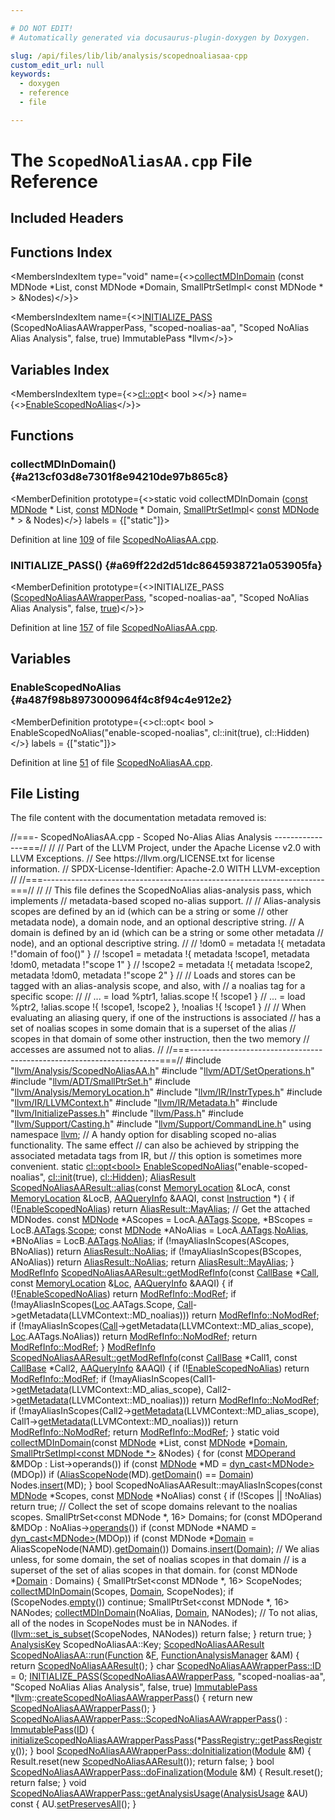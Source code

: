 ```yaml
---

# DO NOT EDIT!
# Automatically generated via docusaurus-plugin-doxygen by Doxygen.

slug: /api/files/lib/lib/analysis/scopednoaliasaa-cpp
custom_edit_url: null
keywords:
  - doxygen
  - reference
  - file

---
```





# The `ScopedNoAliasAA.cpp` File Reference

<DoxygenPage pluginConfig={pluginConfig}>



## Included Headers

<IncludesList>
<IncludesListItem
  filePath="llvm/Analysis/ScopedNoAliasAA.h"
  permalink="/docs/api/files/include/include/llvm/include/llvm/analysis/scopednoaliasaa-h"
  isLocal="true" />
<IncludesListItem
  filePath="llvm/ADT/SetOperations.h"
  permalink="/docs/api/files/include/include/llvm/include/llvm/adt/setoperations-h"
  isLocal="true" />
<IncludesListItem
  filePath="llvm/ADT/SmallPtrSet.h"
  permalink="/docs/api/files/include/include/llvm/include/llvm/adt/smallptrset-h"
  isLocal="true" />
<IncludesListItem
  filePath="llvm/Analysis/MemoryLocation.h"
  permalink="/docs/api/files/include/include/llvm/include/llvm/analysis/memorylocation-h"
  isLocal="true" />
<IncludesListItem
  filePath="llvm/IR/InstrTypes.h"
  permalink="/docs/api/files/include/include/llvm/include/llvm/ir/instrtypes-h"
  isLocal="true" />
<IncludesListItem
  filePath="llvm/IR/LLVMContext.h"
  permalink="/docs/api/files/include/include/llvm/include/llvm/ir/llvmcontext-h"
  isLocal="true" />
<IncludesListItem
  filePath="llvm/IR/Metadata.h"
  permalink="/docs/api/files/include/include/llvm/include/llvm/ir/metadata-h"
  isLocal="true" />
<IncludesListItem
  filePath="llvm/InitializePasses.h"
  permalink="/docs/api/files/include/include/llvm/initializepasses-h"
  isLocal="true" />
<IncludesListItem
  filePath="llvm/Pass.h"
  permalink="/docs/api/files/include/include/llvm/pass-h"
  isLocal="true" />
<IncludesListItem
  filePath="llvm/Support/Casting.h"
  permalink="/docs/api/files/include/include/llvm/include/llvm/support/casting-h"
  isLocal="true" />
<IncludesListItem
  filePath="llvm/Support/CommandLine.h"
  permalink="/docs/api/files/include/include/llvm/include/llvm/support/commandline-h"
  isLocal="true" />
</IncludesList>

## Functions Index

<MembersIndex>

<MembersIndexItem
  type="void"
  name={<><a href="#a213cf03d8e7301f8e94210de97b865c8">collectMDInDomain</a> (const MDNode &#42;List, const MDNode &#42;Domain, SmallPtrSetImpl&lt; const MDNode &#42; &gt; &amp;Nodes)</>}>
</MembersIndexItem>

<MembersIndexItem
  name={<><a href="#a69ff22d2d51dc8645938721a053905fa">INITIALIZE&#95;PASS</a> (ScopedNoAliasAAWrapperPass, &quot;scoped-noalias-aa&quot;, &quot;Scoped NoAlias Alias Analysis&quot;, false, true) ImmutablePass &#42;llvm</>}>
</MembersIndexItem>

</MembersIndex>

## Variables Index

<MembersIndex>

<MembersIndexItem
  type={<><a href="/docs/api/classes/llvm/cl/opt">cl::opt</a>&lt; bool &gt;</>}
  name={<><a href="#a487f98b8973000964f4c8f94c4e912e2">EnableScopedNoAlias</a></>}>
</MembersIndexItem>

</MembersIndex>


<SectionDefinition>

## Functions

### collectMDInDomain() {#a213cf03d8e7301f8e94210de97b865c8}

<MemberDefinition
  prototype={<>static void collectMDInDomain (<a href="/docs/api/files/lib/lib/target/lib/target/aarch64/aarch64promoteconstant-cpp/#a90f8350fecae261c25be85d38b451bff">const</a> <a href="/docs/api/classes/llvm/mdnode">MDNode</a> &#42; List, <a href="/docs/api/files/lib/lib/target/lib/target/aarch64/aarch64promoteconstant-cpp/#a90f8350fecae261c25be85d38b451bff">const</a> <a href="/docs/api/classes/llvm/mdnode">MDNode</a> &#42; Domain, <a href="/docs/api/classes/llvm/smallptrsetimpl">SmallPtrSetImpl</a>&lt; <a href="/docs/api/files/lib/lib/target/lib/target/aarch64/aarch64promoteconstant-cpp/#a90f8350fecae261c25be85d38b451bff">const</a> <a href="/docs/api/classes/llvm/mdnode">MDNode</a> &#42; &gt; &amp; Nodes)</>}
  labels = {["static"]}>

Definition at line <a href="#l00109">109</a> of file <a href="/docs/api/files/lib/lib/analysis/scopednoaliasaa-cpp">ScopedNoAliasAA.cpp</a>.
</MemberDefinition>

### INITIALIZE&#95;PASS() {#a69ff22d2d51dc8645938721a053905fa}

<MemberDefinition
  prototype={<>INITIALIZE&#95;PASS (<a href="/docs/api/classes/llvm/scopednoaliasaawrapperpass">ScopedNoAliasAAWrapperPass</a>, &quot;scoped-noalias-aa&quot;, &quot;Scoped NoAlias Alias Analysis&quot;, false, <a href="/docs/api/files/lib/lib/analysis/basicaliasanalysis-cpp/#af6d5cafbdfc5313e65d990120021a3ec">true</a>)</>}>

Definition at line <a href="#l00157">157</a> of file <a href="/docs/api/files/lib/lib/analysis/scopednoaliasaa-cpp">ScopedNoAliasAA.cpp</a>.
</MemberDefinition>

</SectionDefinition>

<SectionDefinition>

## Variables

### EnableScopedNoAlias {#a487f98b8973000964f4c8f94c4e912e2}

<MemberDefinition
  prototype={<>cl::opt&lt; bool &gt; EnableScopedNoAlias(&quot;enable-scoped-noalias&quot;, cl::init(true), cl::Hidden)</>}
  labels = {["static"]}>

Definition at line <a href="#l00051">51</a> of file <a href="/docs/api/files/lib/lib/analysis/scopednoaliasaa-cpp">ScopedNoAliasAA.cpp</a>.
</MemberDefinition>

</SectionDefinition>

## File Listing

The file content with the documentation metadata removed is:

<ProgramListing>

<Link id="l00001" /><CodeLine lineNumber="1"><span class="doxyHighlightComment">//===- ScopedNoAliasAA.cpp - Scoped No-Alias Alias Analysis ---------------===//</span></CodeLine>
<Link id="l00002" /><CodeLine lineNumber="2"><span class="doxyHighlightComment">//</span></CodeLine>
<Link id="l00003" /><CodeLine lineNumber="3"><span class="doxyHighlightComment">// Part of the LLVM Project, under the Apache License v2.0 with LLVM Exceptions.</span></CodeLine>
<Link id="l00004" /><CodeLine lineNumber="4"><span class="doxyHighlightComment">// See https://llvm.org/LICENSE.txt for license information.</span></CodeLine>
<Link id="l00005" /><CodeLine lineNumber="5"><span class="doxyHighlightComment">// SPDX-License-Identifier: Apache-2.0 WITH LLVM-exception</span></CodeLine>
<Link id="l00006" /><CodeLine lineNumber="6"><span class="doxyHighlightComment">//</span></CodeLine>
<Link id="l00007" /><CodeLine lineNumber="7"><span class="doxyHighlightComment">//===----------------------------------------------------------------------===//</span></CodeLine>
<Link id="l00008" /><CodeLine lineNumber="8"><span class="doxyHighlightComment">//</span></CodeLine>
<Link id="l00009" /><CodeLine lineNumber="9"><span class="doxyHighlightComment">// This file defines the ScopedNoAlias alias-analysis pass, which implements</span></CodeLine>
<Link id="l00010" /><CodeLine lineNumber="10"><span class="doxyHighlightComment">// metadata-based scoped no-alias support.</span></CodeLine>
<Link id="l00011" /><CodeLine lineNumber="11"><span class="doxyHighlightComment">//</span></CodeLine>
<Link id="l00012" /><CodeLine lineNumber="12"><span class="doxyHighlightComment">// Alias-analysis scopes are defined by an id (which can be a string or some</span></CodeLine>
<Link id="l00013" /><CodeLine lineNumber="13"><span class="doxyHighlightComment">// other metadata node), a domain node, and an optional descriptive string.</span></CodeLine>
<Link id="l00014" /><CodeLine lineNumber="14"><span class="doxyHighlightComment">// A domain is defined by an id (which can be a string or some other metadata</span></CodeLine>
<Link id="l00015" /><CodeLine lineNumber="15"><span class="doxyHighlightComment">// node), and an optional descriptive string.</span></CodeLine>
<Link id="l00016" /><CodeLine lineNumber="16"><span class="doxyHighlightComment">//</span></CodeLine>
<Link id="l00017" /><CodeLine lineNumber="17"><span class="doxyHighlightComment">// !dom0 =   metadata !&#123; metadata !&quot;domain of foo()&quot; &#125;</span></CodeLine>
<Link id="l00018" /><CodeLine lineNumber="18"><span class="doxyHighlightComment">// !scope1 = metadata !&#123; metadata !scope1, metadata !dom0, metadata !&quot;scope 1&quot; &#125;</span></CodeLine>
<Link id="l00019" /><CodeLine lineNumber="19"><span class="doxyHighlightComment">// !scope2 = metadata !&#123; metadata !scope2, metadata !dom0, metadata !&quot;scope 2&quot; &#125;</span></CodeLine>
<Link id="l00020" /><CodeLine lineNumber="20"><span class="doxyHighlightComment">//</span></CodeLine>
<Link id="l00021" /><CodeLine lineNumber="21"><span class="doxyHighlightComment">// Loads and stores can be tagged with an alias-analysis scope, and also, with</span></CodeLine>
<Link id="l00022" /><CodeLine lineNumber="22"><span class="doxyHighlightComment">// a noalias tag for a specific scope:</span></CodeLine>
<Link id="l00023" /><CodeLine lineNumber="23"><span class="doxyHighlightComment">//</span></CodeLine>
<Link id="l00024" /><CodeLine lineNumber="24"><span class="doxyHighlightComment">// ... = load %ptr1, !alias.scope !&#123; !scope1 &#125;</span></CodeLine>
<Link id="l00025" /><CodeLine lineNumber="25"><span class="doxyHighlightComment">// ... = load %ptr2, !alias.scope !&#123; !scope1, !scope2 &#125;, !noalias !&#123; !scope1 &#125;</span></CodeLine>
<Link id="l00026" /><CodeLine lineNumber="26"><span class="doxyHighlightComment">//</span></CodeLine>
<Link id="l00027" /><CodeLine lineNumber="27"><span class="doxyHighlightComment">// When evaluating an aliasing query, if one of the instructions is associated</span></CodeLine>
<Link id="l00028" /><CodeLine lineNumber="28"><span class="doxyHighlightComment">// has a set of noalias scopes in some domain that is a superset of the alias</span></CodeLine>
<Link id="l00029" /><CodeLine lineNumber="29"><span class="doxyHighlightComment">// scopes in that domain of some other instruction, then the two memory</span></CodeLine>
<Link id="l00030" /><CodeLine lineNumber="30"><span class="doxyHighlightComment">// accesses are assumed not to alias.</span></CodeLine>
<Link id="l00031" /><CodeLine lineNumber="31"><span class="doxyHighlightComment">//</span></CodeLine>
<Link id="l00032" /><CodeLine lineNumber="32"><span class="doxyHighlightComment">//===----------------------------------------------------------------------===//</span></CodeLine>
<Link id="l00033" /><CodeLine lineNumber="33"></CodeLine>
<Link id="l00034" /><CodeLine lineNumber="34"><span class="doxyHighlightPreprocessor">#include &quot;<a href="/docs/api/files/include/include/llvm/include/llvm/analysis/scopednoaliasaa-h">llvm/Analysis/ScopedNoAliasAA.h</a>&quot;</span></CodeLine>
<Link id="l00035" /><CodeLine lineNumber="35"><span class="doxyHighlightPreprocessor">#include &quot;<a href="/docs/api/files/include/include/llvm/include/llvm/adt/setoperations-h">llvm/ADT/SetOperations.h</a>&quot;</span></CodeLine>
<Link id="l00036" /><CodeLine lineNumber="36"><span class="doxyHighlightPreprocessor">#include &quot;<a href="/docs/api/files/include/include/llvm/include/llvm/adt/smallptrset-h">llvm/ADT/SmallPtrSet.h</a>&quot;</span></CodeLine>
<Link id="l00037" /><CodeLine lineNumber="37"><span class="doxyHighlightPreprocessor">#include &quot;<a href="/docs/api/files/include/include/llvm/include/llvm/analysis/memorylocation-h">llvm/Analysis/MemoryLocation.h</a>&quot;</span></CodeLine>
<Link id="l00038" /><CodeLine lineNumber="38"><span class="doxyHighlightPreprocessor">#include &quot;<a href="/docs/api/files/include/include/llvm/include/llvm/ir/instrtypes-h">llvm/IR/InstrTypes.h</a>&quot;</span></CodeLine>
<Link id="l00039" /><CodeLine lineNumber="39"><span class="doxyHighlightPreprocessor">#include &quot;<a href="/docs/api/files/include/include/llvm/include/llvm/ir/llvmcontext-h">llvm/IR/LLVMContext.h</a>&quot;</span></CodeLine>
<Link id="l00040" /><CodeLine lineNumber="40"><span class="doxyHighlightPreprocessor">#include &quot;<a href="/docs/api/files/include/include/llvm/include/llvm/ir/metadata-h">llvm/IR/Metadata.h</a>&quot;</span></CodeLine>
<Link id="l00041" /><CodeLine lineNumber="41"><span class="doxyHighlightPreprocessor">#include &quot;<a href="/docs/api/files/include/include/llvm/initializepasses-h">llvm/InitializePasses.h</a>&quot;</span></CodeLine>
<Link id="l00042" /><CodeLine lineNumber="42"><span class="doxyHighlightPreprocessor">#include &quot;<a href="/docs/api/files/include/include/llvm/pass-h">llvm/Pass.h</a>&quot;</span></CodeLine>
<Link id="l00043" /><CodeLine lineNumber="43"><span class="doxyHighlightPreprocessor">#include &quot;<a href="/docs/api/files/include/include/llvm/include/llvm/support/casting-h">llvm/Support/Casting.h</a>&quot;</span></CodeLine>
<Link id="l00044" /><CodeLine lineNumber="44"><span class="doxyHighlightPreprocessor">#include &quot;<a href="/docs/api/files/include/include/llvm/include/llvm/support/commandline-h">llvm/Support/CommandLine.h</a>&quot;</span></CodeLine>
<Link id="l00045" /><CodeLine lineNumber="45"></CodeLine>
<Link id="l00046" /><CodeLine lineNumber="46"><span class="doxyHighlightKeyword">using namespace </span><span class="doxyHighlight"><a href="/docs/api/namespaces/llvm">llvm</a>;</span></CodeLine>
<Link id="l00047" /><CodeLine lineNumber="47"></CodeLine>
<Link id="l00048" /><CodeLine lineNumber="48"><span class="doxyHighlightComment">// A handy option for disabling scoped no-alias functionality. The same effect</span></CodeLine>
<Link id="l00049" /><CodeLine lineNumber="49"><span class="doxyHighlightComment">// can also be achieved by stripping the associated metadata tags from IR, but</span></CodeLine>
<Link id="l00050" /><CodeLine lineNumber="50"><span class="doxyHighlightComment">// this option is sometimes more convenient.</span></CodeLine>
<Link id="l00051" /><CodeLine lineNumber="51" lineLink="#a487f98b8973000964f4c8f94c4e912e2"><span class="doxyHighlightKeyword">static</span><span class="doxyHighlight"> <a href="/docs/api/classes/llvm/cl/opt">cl::opt&lt;bool&gt;</a> <a href="#a487f98b8973000964f4c8f94c4e912e2">EnableScopedNoAlias</a>(</span><span class="doxyHighlightStringLiteral">&quot;enable-scoped-noalias&quot;</span><span class="doxyHighlight">,</span></CodeLine>
<Link id="l00052" /><CodeLine lineNumber="52"><span class="doxyHighlight">                                         <a href="/docs/api/namespaces/llvm/cl/#ac12e6a8f3a1b511f0dee2ed6de0ae806">cl::init</a>(</span><span class="doxyHighlightKeyword">true</span><span class="doxyHighlight">), <a href="/docs/api/namespaces/llvm/cl/#a68075925a54790e71ca790e1d4f21a40a263ac008d8d31f13ce460395fc4cf7e6">cl::Hidden</a>);</span></CodeLine>
<Link id="l00053" /><CodeLine lineNumber="53"></CodeLine>
<Link id="l00054" /><CodeLine lineNumber="54" lineLink="/docs/api/classes/llvm/scopednoaliasaaresult/#ab972fe828052b5cbeeeb3e9b8cfe0764"><span class="doxyHighlight"><a href="/docs/api/classes/llvm/aliasresult">AliasResult</a> <a href="/docs/api/classes/llvm/scopednoaliasaaresult/#ab972fe828052b5cbeeeb3e9b8cfe0764">ScopedNoAliasAAResult::alias</a>(</span><span class="doxyHighlightKeyword">const</span><span class="doxyHighlight"> <a href="/docs/api/classes/llvm/memorylocation">MemoryLocation</a> &amp;LocA,</span></CodeLine>
<Link id="l00055" /><CodeLine lineNumber="55"><span class="doxyHighlight">                                         </span><span class="doxyHighlightKeyword">const</span><span class="doxyHighlight"> <a href="/docs/api/classes/llvm/memorylocation">MemoryLocation</a> &amp;LocB,</span></CodeLine>
<Link id="l00056" /><CodeLine lineNumber="56"><span class="doxyHighlight">                                         <a href="/docs/api/classes/llvm/aaqueryinfo">AAQueryInfo</a> &amp;AAQI,</span></CodeLine>
<Link id="l00057" /><CodeLine lineNumber="57"><span class="doxyHighlight">                                         </span><span class="doxyHighlightKeyword">const</span><span class="doxyHighlight"> <a href="/docs/api/classes/llvm/instruction">Instruction</a> &#42;) &#123;</span></CodeLine>
<Link id="l00058" /><CodeLine lineNumber="58"><span class="doxyHighlight">  </span><span class="doxyHighlightKeywordFlow">if</span><span class="doxyHighlight"> (!<a href="#a487f98b8973000964f4c8f94c4e912e2">EnableScopedNoAlias</a>)</span></CodeLine>
<Link id="l00059" /><CodeLine lineNumber="59"><span class="doxyHighlight">    </span><span class="doxyHighlightKeywordFlow">return</span><span class="doxyHighlight"> <a href="/docs/api/classes/llvm/aliasresult/#a8d3de277fb70fa515efac2db2cfe9d57a0916b614598c673c1e6a59c7312a1409">AliasResult::MayAlias</a>;</span></CodeLine>
<Link id="l00060" /><CodeLine lineNumber="60"></CodeLine>
<Link id="l00061" /><CodeLine lineNumber="61"><span class="doxyHighlight">  </span><span class="doxyHighlightComment">// Get the attached MDNodes.</span></CodeLine>
<Link id="l00062" /><CodeLine lineNumber="62"><span class="doxyHighlight">  </span><span class="doxyHighlightKeyword">const</span><span class="doxyHighlight"> <a href="/docs/api/classes/llvm/mdnode">MDNode</a> &#42;AScopes = LocA.<a href="/docs/api/classes/llvm/memorylocation/#a926099ca5ca5db6ba2de398c2487b725">AATags</a>.<a href="/docs/api/structs/llvm/aamdnodes/#a5175e1defb539f65df5ded7a806fa5c8">Scope</a>, &#42;BScopes = LocB.<a href="/docs/api/classes/llvm/memorylocation/#a926099ca5ca5db6ba2de398c2487b725">AATags</a>.<a href="/docs/api/structs/llvm/aamdnodes/#a5175e1defb539f65df5ded7a806fa5c8">Scope</a>;</span></CodeLine>
<Link id="l00063" /><CodeLine lineNumber="63"></CodeLine>
<Link id="l00064" /><CodeLine lineNumber="64"><span class="doxyHighlight">  </span><span class="doxyHighlightKeyword">const</span><span class="doxyHighlight"> <a href="/docs/api/classes/llvm/mdnode">MDNode</a> &#42;ANoAlias = LocA.<a href="/docs/api/classes/llvm/memorylocation/#a926099ca5ca5db6ba2de398c2487b725">AATags</a>.<a href="/docs/api/structs/llvm/aamdnodes/#a81f3c11f463009d8b19b544f5bfed40c">NoAlias</a>, &#42;BNoAlias = LocB.<a href="/docs/api/classes/llvm/memorylocation/#a926099ca5ca5db6ba2de398c2487b725">AATags</a>.<a href="/docs/api/structs/llvm/aamdnodes/#a81f3c11f463009d8b19b544f5bfed40c">NoAlias</a>;</span></CodeLine>
<Link id="l00065" /><CodeLine lineNumber="65"></CodeLine>
<Link id="l00066" /><CodeLine lineNumber="66"><span class="doxyHighlight">  </span><span class="doxyHighlightKeywordFlow">if</span><span class="doxyHighlight"> (!mayAliasInScopes(AScopes, BNoAlias))</span></CodeLine>
<Link id="l00067" /><CodeLine lineNumber="67"><span class="doxyHighlight">    </span><span class="doxyHighlightKeywordFlow">return</span><span class="doxyHighlight"> <a href="/docs/api/classes/llvm/aliasresult/#a8d3de277fb70fa515efac2db2cfe9d57a863ee317b92588eb2d6878af9fc98922">AliasResult::NoAlias</a>;</span></CodeLine>
<Link id="l00068" /><CodeLine lineNumber="68"></CodeLine>
<Link id="l00069" /><CodeLine lineNumber="69"><span class="doxyHighlight">  </span><span class="doxyHighlightKeywordFlow">if</span><span class="doxyHighlight"> (!mayAliasInScopes(BScopes, ANoAlias))</span></CodeLine>
<Link id="l00070" /><CodeLine lineNumber="70"><span class="doxyHighlight">    </span><span class="doxyHighlightKeywordFlow">return</span><span class="doxyHighlight"> <a href="/docs/api/classes/llvm/aliasresult/#a8d3de277fb70fa515efac2db2cfe9d57a863ee317b92588eb2d6878af9fc98922">AliasResult::NoAlias</a>;</span></CodeLine>
<Link id="l00071" /><CodeLine lineNumber="71"></CodeLine>
<Link id="l00072" /><CodeLine lineNumber="72"><span class="doxyHighlight">  </span><span class="doxyHighlightKeywordFlow">return</span><span class="doxyHighlight"> <a href="/docs/api/classes/llvm/aliasresult/#a8d3de277fb70fa515efac2db2cfe9d57a0916b614598c673c1e6a59c7312a1409">AliasResult::MayAlias</a>;</span></CodeLine>
<Link id="l00073" /><CodeLine lineNumber="73"><span class="doxyHighlight">&#125;</span></CodeLine>
<Link id="l00074" /><CodeLine lineNumber="74"></CodeLine>
<Link id="l00075" /><CodeLine lineNumber="75" lineLink="/docs/api/classes/llvm/scopednoaliasaaresult/#a9498f202ee5f4e2a795b33b156ddb3e0"><span class="doxyHighlight"><a href="/docs/api/namespaces/llvm/#a9db8c44b250b90e3ab7e4d144e7c9c2e">ModRefInfo</a> <a href="/docs/api/classes/llvm/scopednoaliasaaresult/#a9498f202ee5f4e2a795b33b156ddb3e0">ScopedNoAliasAAResult::getModRefInfo</a>(</span><span class="doxyHighlightKeyword">const</span><span class="doxyHighlight"> <a href="/docs/api/classes/llvm/callbase">CallBase</a> &#42;<a href="/docs/api/groups/arcopt/#ga9c9cf6ad55eb23d77d083a184e416c09">Call</a>,</span></CodeLine>
<Link id="l00076" /><CodeLine lineNumber="76"><span class="doxyHighlight">                                                </span><span class="doxyHighlightKeyword">const</span><span class="doxyHighlight"> <a href="/docs/api/classes/llvm/memorylocation">MemoryLocation</a> &amp;<a href="/docs/api/namespaces/llvm/loc">Loc</a>,</span></CodeLine>
<Link id="l00077" /><CodeLine lineNumber="77"><span class="doxyHighlight">                                                <a href="/docs/api/classes/llvm/aaqueryinfo">AAQueryInfo</a> &amp;AAQI) &#123;</span></CodeLine>
<Link id="l00078" /><CodeLine lineNumber="78"><span class="doxyHighlight">  </span><span class="doxyHighlightKeywordFlow">if</span><span class="doxyHighlight"> (!<a href="#a487f98b8973000964f4c8f94c4e912e2">EnableScopedNoAlias</a>)</span></CodeLine>
<Link id="l00079" /><CodeLine lineNumber="79"><span class="doxyHighlight">    </span><span class="doxyHighlightKeywordFlow">return</span><span class="doxyHighlight"> <a href="/docs/api/namespaces/llvm/#a9db8c44b250b90e3ab7e4d144e7c9c2ea6524b183b5cd0850f2cff6d30d581af9">ModRefInfo::ModRef</a>;</span></CodeLine>
<Link id="l00080" /><CodeLine lineNumber="80"></CodeLine>
<Link id="l00081" /><CodeLine lineNumber="81"><span class="doxyHighlight">  </span><span class="doxyHighlightKeywordFlow">if</span><span class="doxyHighlight"> (!mayAliasInScopes(<a href="/docs/api/namespaces/llvm/loc">Loc</a>.AATags.Scope,</span></CodeLine>
<Link id="l00082" /><CodeLine lineNumber="82"><span class="doxyHighlight">                        <a href="/docs/api/groups/arcopt/#ga9c9cf6ad55eb23d77d083a184e416c09">Call</a>-&gt;getMetadata(LLVMContext::MD&#95;noalias)))</span></CodeLine>
<Link id="l00083" /><CodeLine lineNumber="83"><span class="doxyHighlight">    </span><span class="doxyHighlightKeywordFlow">return</span><span class="doxyHighlight"> <a href="/docs/api/namespaces/llvm/#a9db8c44b250b90e3ab7e4d144e7c9c2ead974636fce6d12e72054e61fb3c1e9a8">ModRefInfo::NoModRef</a>;</span></CodeLine>
<Link id="l00084" /><CodeLine lineNumber="84"></CodeLine>
<Link id="l00085" /><CodeLine lineNumber="85"><span class="doxyHighlight">  </span><span class="doxyHighlightKeywordFlow">if</span><span class="doxyHighlight"> (!mayAliasInScopes(<a href="/docs/api/groups/arcopt/#ga9c9cf6ad55eb23d77d083a184e416c09">Call</a>-&gt;getMetadata(LLVMContext::MD&#95;alias&#95;scope),</span></CodeLine>
<Link id="l00086" /><CodeLine lineNumber="86"><span class="doxyHighlight">                        <a href="/docs/api/namespaces/llvm/loc">Loc</a>.AATags.NoAlias))</span></CodeLine>
<Link id="l00087" /><CodeLine lineNumber="87"><span class="doxyHighlight">    </span><span class="doxyHighlightKeywordFlow">return</span><span class="doxyHighlight"> <a href="/docs/api/namespaces/llvm/#a9db8c44b250b90e3ab7e4d144e7c9c2ead974636fce6d12e72054e61fb3c1e9a8">ModRefInfo::NoModRef</a>;</span></CodeLine>
<Link id="l00088" /><CodeLine lineNumber="88"></CodeLine>
<Link id="l00089" /><CodeLine lineNumber="89"><span class="doxyHighlight">  </span><span class="doxyHighlightKeywordFlow">return</span><span class="doxyHighlight"> <a href="/docs/api/namespaces/llvm/#a9db8c44b250b90e3ab7e4d144e7c9c2ea6524b183b5cd0850f2cff6d30d581af9">ModRefInfo::ModRef</a>;</span></CodeLine>
<Link id="l00090" /><CodeLine lineNumber="90"><span class="doxyHighlight">&#125;</span></CodeLine>
<Link id="l00091" /><CodeLine lineNumber="91"></CodeLine>
<Link id="l00092" /><CodeLine lineNumber="92" lineLink="/docs/api/classes/llvm/scopednoaliasaaresult/#afc3838a129ca64f34b13c9227c967e98"><span class="doxyHighlight"><a href="/docs/api/namespaces/llvm/#a9db8c44b250b90e3ab7e4d144e7c9c2e">ModRefInfo</a> <a href="/docs/api/classes/llvm/scopednoaliasaaresult/#a9498f202ee5f4e2a795b33b156ddb3e0">ScopedNoAliasAAResult::getModRefInfo</a>(</span><span class="doxyHighlightKeyword">const</span><span class="doxyHighlight"> <a href="/docs/api/classes/llvm/callbase">CallBase</a> &#42;Call1,</span></CodeLine>
<Link id="l00093" /><CodeLine lineNumber="93"><span class="doxyHighlight">                                                </span><span class="doxyHighlightKeyword">const</span><span class="doxyHighlight"> <a href="/docs/api/classes/llvm/callbase">CallBase</a> &#42;Call2,</span></CodeLine>
<Link id="l00094" /><CodeLine lineNumber="94"><span class="doxyHighlight">                                                <a href="/docs/api/classes/llvm/aaqueryinfo">AAQueryInfo</a> &amp;AAQI) &#123;</span></CodeLine>
<Link id="l00095" /><CodeLine lineNumber="95"><span class="doxyHighlight">  </span><span class="doxyHighlightKeywordFlow">if</span><span class="doxyHighlight"> (!<a href="#a487f98b8973000964f4c8f94c4e912e2">EnableScopedNoAlias</a>)</span></CodeLine>
<Link id="l00096" /><CodeLine lineNumber="96"><span class="doxyHighlight">    </span><span class="doxyHighlightKeywordFlow">return</span><span class="doxyHighlight"> <a href="/docs/api/namespaces/llvm/#a9db8c44b250b90e3ab7e4d144e7c9c2ea6524b183b5cd0850f2cff6d30d581af9">ModRefInfo::ModRef</a>;</span></CodeLine>
<Link id="l00097" /><CodeLine lineNumber="97"></CodeLine>
<Link id="l00098" /><CodeLine lineNumber="98"><span class="doxyHighlight">  </span><span class="doxyHighlightKeywordFlow">if</span><span class="doxyHighlight"> (!mayAliasInScopes(Call1-&gt;<a href="/docs/api/classes/llvm/instruction/#a6c09737e146b2d816c911a047ac67ba4">getMetadata</a>(LLVMContext::MD&#95;alias&#95;scope),</span></CodeLine>
<Link id="l00099" /><CodeLine lineNumber="99"><span class="doxyHighlight">                        Call2-&gt;<a href="/docs/api/classes/llvm/instruction/#a6c09737e146b2d816c911a047ac67ba4">getMetadata</a>(LLVMContext::MD&#95;noalias)))</span></CodeLine>
<Link id="l00100" /><CodeLine lineNumber="100"><span class="doxyHighlight">    </span><span class="doxyHighlightKeywordFlow">return</span><span class="doxyHighlight"> <a href="/docs/api/namespaces/llvm/#a9db8c44b250b90e3ab7e4d144e7c9c2ead974636fce6d12e72054e61fb3c1e9a8">ModRefInfo::NoModRef</a>;</span></CodeLine>
<Link id="l00101" /><CodeLine lineNumber="101"></CodeLine>
<Link id="l00102" /><CodeLine lineNumber="102"><span class="doxyHighlight">  </span><span class="doxyHighlightKeywordFlow">if</span><span class="doxyHighlight"> (!mayAliasInScopes(Call2-&gt;<a href="/docs/api/classes/llvm/instruction/#a6c09737e146b2d816c911a047ac67ba4">getMetadata</a>(LLVMContext::MD&#95;alias&#95;scope),</span></CodeLine>
<Link id="l00103" /><CodeLine lineNumber="103"><span class="doxyHighlight">                        Call1-&gt;<a href="/docs/api/classes/llvm/instruction/#a6c09737e146b2d816c911a047ac67ba4">getMetadata</a>(LLVMContext::MD&#95;noalias)))</span></CodeLine>
<Link id="l00104" /><CodeLine lineNumber="104"><span class="doxyHighlight">    </span><span class="doxyHighlightKeywordFlow">return</span><span class="doxyHighlight"> <a href="/docs/api/namespaces/llvm/#a9db8c44b250b90e3ab7e4d144e7c9c2ead974636fce6d12e72054e61fb3c1e9a8">ModRefInfo::NoModRef</a>;</span></CodeLine>
<Link id="l00105" /><CodeLine lineNumber="105"></CodeLine>
<Link id="l00106" /><CodeLine lineNumber="106"><span class="doxyHighlight">  </span><span class="doxyHighlightKeywordFlow">return</span><span class="doxyHighlight"> <a href="/docs/api/namespaces/llvm/#a9db8c44b250b90e3ab7e4d144e7c9c2ea6524b183b5cd0850f2cff6d30d581af9">ModRefInfo::ModRef</a>;</span></CodeLine>
<Link id="l00107" /><CodeLine lineNumber="107"><span class="doxyHighlight">&#125;</span></CodeLine>
<Link id="l00108" /><CodeLine lineNumber="108"></CodeLine>
<Link id="l00109" /><CodeLine lineNumber="109" lineLink="#a213cf03d8e7301f8e94210de97b865c8"><span class="doxyHighlightKeyword">static</span><span class="doxyHighlight"> </span><span class="doxyHighlightKeywordType">void</span><span class="doxyHighlight"> <a href="#a213cf03d8e7301f8e94210de97b865c8">collectMDInDomain</a>(</span><span class="doxyHighlightKeyword">const</span><span class="doxyHighlight"> <a href="/docs/api/classes/llvm/mdnode">MDNode</a> &#42;List, </span><span class="doxyHighlightKeyword">const</span><span class="doxyHighlight"> <a href="/docs/api/classes/llvm/mdnode">MDNode</a> &#42;<a href="/docs/api/files/lib/lib/transforms/lib/transforms/scalar/correlatedvaluepropagation-cpp/#aad75d6f4f14a7b791076c6785aa59be4">Domain</a>,</span></CodeLine>
<Link id="l00110" /><CodeLine lineNumber="110"><span class="doxyHighlight">                              <a href="/docs/api/classes/llvm/smallptrsetimpl">SmallPtrSetImpl&lt;const MDNode &#42;&gt;</a> &amp;Nodes) &#123;</span></CodeLine>
<Link id="l00111" /><CodeLine lineNumber="111"><span class="doxyHighlight">  </span><span class="doxyHighlightKeywordFlow">for</span><span class="doxyHighlight"> (</span><span class="doxyHighlightKeyword">const</span><span class="doxyHighlight"> <a href="/docs/api/classes/llvm/mdoperand">MDOperand</a> &amp;MDOp : List-&gt;operands())</span></CodeLine>
<Link id="l00112" /><CodeLine lineNumber="112"><span class="doxyHighlight">    </span><span class="doxyHighlightKeywordFlow">if</span><span class="doxyHighlight"> (</span><span class="doxyHighlightKeyword">const</span><span class="doxyHighlight"> <a href="/docs/api/classes/llvm/mdnode">MDNode</a> &#42;MD = <a href="/docs/api/namespaces/llvm/#a22eeee01734061ac1b31ccd994c49eef">dyn&#95;cast&lt;MDNode&gt;</a>(MDOp))</span></CodeLine>
<Link id="l00113" /><CodeLine lineNumber="113"><span class="doxyHighlight">      </span><span class="doxyHighlightKeywordFlow">if</span><span class="doxyHighlight"> (<a href="/docs/api/classes/llvm/aliasscopenode">AliasScopeNode</a>(MD).<a href="/docs/api/files/lib/lib/transforms/lib/transforms/scalar/correlatedvaluepropagation-cpp/#a8c825d8718637fb081db2cf8fbade190">getDomain</a>() == <a href="/docs/api/files/lib/lib/transforms/lib/transforms/scalar/correlatedvaluepropagation-cpp/#aad75d6f4f14a7b791076c6785aa59be4">Domain</a>)</span></CodeLine>
<Link id="l00114" /><CodeLine lineNumber="114"><span class="doxyHighlight">        Nodes.<a href="/docs/api/classes/llvm/smallptrsetimpl/#a9d834ae3da8c62c2b668dada51335eb0">insert</a>(MD);</span></CodeLine>
<Link id="l00115" /><CodeLine lineNumber="115"><span class="doxyHighlight">&#125;</span></CodeLine>
<Link id="l00116" /><CodeLine lineNumber="116"></CodeLine>
<Link id="l00117" /><CodeLine lineNumber="117"><span class="doxyHighlightKeywordType">bool</span><span class="doxyHighlight"> ScopedNoAliasAAResult::mayAliasInScopes(</span><span class="doxyHighlightKeyword">const</span><span class="doxyHighlight"> <a href="/docs/api/classes/llvm/mdnode">MDNode</a> &#42;Scopes,</span></CodeLine>
<Link id="l00118" /><CodeLine lineNumber="118"><span class="doxyHighlight">                                             </span><span class="doxyHighlightKeyword">const</span><span class="doxyHighlight"> <a href="/docs/api/classes/llvm/mdnode">MDNode</a> &#42;NoAlias)</span><span class="doxyHighlightKeyword"> const </span><span class="doxyHighlight">&#123;</span></CodeLine>
<Link id="l00119" /><CodeLine lineNumber="119"><span class="doxyHighlight">  </span><span class="doxyHighlightKeywordFlow">if</span><span class="doxyHighlight"> (!Scopes || !NoAlias)</span></CodeLine>
<Link id="l00120" /><CodeLine lineNumber="120"><span class="doxyHighlight">    </span><span class="doxyHighlightKeywordFlow">return</span><span class="doxyHighlight"> </span><span class="doxyHighlightKeyword">true</span><span class="doxyHighlight">;</span></CodeLine>
<Link id="l00121" /><CodeLine lineNumber="121"></CodeLine>
<Link id="l00122" /><CodeLine lineNumber="122"><span class="doxyHighlight">  </span><span class="doxyHighlightComment">// Collect the set of scope domains relevant to the noalias scopes.</span></CodeLine>
<Link id="l00123" /><CodeLine lineNumber="123"><span class="doxyHighlight">  SmallPtrSet&lt;const MDNode &#42;, 16&gt; Domains;</span></CodeLine>
<Link id="l00124" /><CodeLine lineNumber="124"><span class="doxyHighlight">  </span><span class="doxyHighlightKeywordFlow">for</span><span class="doxyHighlight"> (</span><span class="doxyHighlightKeyword">const</span><span class="doxyHighlight"> MDOperand &amp;MDOp : NoAlias-&gt;<a href="/docs/api/classes/llvm/mdnode/#a571612461ea4af620bc4c441d61579a3">operands</a>())</span></CodeLine>
<Link id="l00125" /><CodeLine lineNumber="125"><span class="doxyHighlight">    </span><span class="doxyHighlightKeywordFlow">if</span><span class="doxyHighlight"> (</span><span class="doxyHighlightKeyword">const</span><span class="doxyHighlight"> MDNode &#42;NAMD = <a href="/docs/api/namespaces/llvm/#a22eeee01734061ac1b31ccd994c49eef">dyn&#95;cast&lt;MDNode&gt;</a>(MDOp))</span></CodeLine>
<Link id="l00126" /><CodeLine lineNumber="126"><span class="doxyHighlight">      </span><span class="doxyHighlightKeywordFlow">if</span><span class="doxyHighlight"> (</span><span class="doxyHighlightKeyword">const</span><span class="doxyHighlight"> MDNode &#42;<a href="/docs/api/files/lib/lib/transforms/lib/transforms/scalar/correlatedvaluepropagation-cpp/#aad75d6f4f14a7b791076c6785aa59be4">Domain</a> = AliasScopeNode(NAMD).<a href="/docs/api/files/lib/lib/transforms/lib/transforms/scalar/correlatedvaluepropagation-cpp/#a8c825d8718637fb081db2cf8fbade190">getDomain</a>())</span></CodeLine>
<Link id="l00127" /><CodeLine lineNumber="127"><span class="doxyHighlight">        Domains.<a href="/docs/api/classes/llvm/smallptrsetimpl/#a9d834ae3da8c62c2b668dada51335eb0">insert</a>(<a href="/docs/api/files/lib/lib/transforms/lib/transforms/scalar/correlatedvaluepropagation-cpp/#aad75d6f4f14a7b791076c6785aa59be4">Domain</a>);</span></CodeLine>
<Link id="l00128" /><CodeLine lineNumber="128"></CodeLine>
<Link id="l00129" /><CodeLine lineNumber="129"><span class="doxyHighlight">  </span><span class="doxyHighlightComment">// We alias unless, for some domain, the set of noalias scopes in that domain</span></CodeLine>
<Link id="l00130" /><CodeLine lineNumber="130"><span class="doxyHighlight">  </span><span class="doxyHighlightComment">// is a superset of the set of alias scopes in that domain.</span></CodeLine>
<Link id="l00131" /><CodeLine lineNumber="131"><span class="doxyHighlight">  </span><span class="doxyHighlightKeywordFlow">for</span><span class="doxyHighlight"> (</span><span class="doxyHighlightKeyword">const</span><span class="doxyHighlight"> MDNode &#42;<a href="/docs/api/files/lib/lib/transforms/lib/transforms/scalar/correlatedvaluepropagation-cpp/#aad75d6f4f14a7b791076c6785aa59be4">Domain</a> : Domains) &#123;</span></CodeLine>
<Link id="l00132" /><CodeLine lineNumber="132"><span class="doxyHighlight">    SmallPtrSet&lt;const MDNode &#42;, 16&gt; ScopeNodes;</span></CodeLine>
<Link id="l00133" /><CodeLine lineNumber="133"><span class="doxyHighlight">    <a href="#a213cf03d8e7301f8e94210de97b865c8">collectMDInDomain</a>(Scopes, <a href="/docs/api/files/lib/lib/transforms/lib/transforms/scalar/correlatedvaluepropagation-cpp/#aad75d6f4f14a7b791076c6785aa59be4">Domain</a>, ScopeNodes);</span></CodeLine>
<Link id="l00134" /><CodeLine lineNumber="134"><span class="doxyHighlight">    </span><span class="doxyHighlightKeywordFlow">if</span><span class="doxyHighlight"> (ScopeNodes.<a href="/docs/api/classes/llvm/smallptrsetimplbase/#af8a50544090e81ac83601aff8f4b0142">empty</a>())</span></CodeLine>
<Link id="l00135" /><CodeLine lineNumber="135"><span class="doxyHighlight">      </span><span class="doxyHighlightKeywordFlow">continue</span><span class="doxyHighlight">;</span></CodeLine>
<Link id="l00136" /><CodeLine lineNumber="136"></CodeLine>
<Link id="l00137" /><CodeLine lineNumber="137"><span class="doxyHighlight">    SmallPtrSet&lt;const MDNode &#42;, 16&gt; NANodes;</span></CodeLine>
<Link id="l00138" /><CodeLine lineNumber="138"><span class="doxyHighlight">    <a href="#a213cf03d8e7301f8e94210de97b865c8">collectMDInDomain</a>(NoAlias, <a href="/docs/api/files/lib/lib/transforms/lib/transforms/scalar/correlatedvaluepropagation-cpp/#aad75d6f4f14a7b791076c6785aa59be4">Domain</a>, NANodes);</span></CodeLine>
<Link id="l00139" /><CodeLine lineNumber="139"></CodeLine>
<Link id="l00140" /><CodeLine lineNumber="140"><span class="doxyHighlight">    </span><span class="doxyHighlightComment">// To not alias, all of the nodes in ScopeNodes must be in NANodes.</span></CodeLine>
<Link id="l00141" /><CodeLine lineNumber="141"><span class="doxyHighlight">    </span><span class="doxyHighlightKeywordFlow">if</span><span class="doxyHighlight"> (<a href="/docs/api/namespaces/llvm/#a38740a7e3fde66312240ec2cbf003fc2">llvm::set&#95;is&#95;subset</a>(ScopeNodes, NANodes))</span></CodeLine>
<Link id="l00142" /><CodeLine lineNumber="142"><span class="doxyHighlight">      </span><span class="doxyHighlightKeywordFlow">return</span><span class="doxyHighlight"> </span><span class="doxyHighlightKeyword">false</span><span class="doxyHighlight">;</span></CodeLine>
<Link id="l00143" /><CodeLine lineNumber="143"><span class="doxyHighlight">  &#125;</span></CodeLine>
<Link id="l00144" /><CodeLine lineNumber="144"></CodeLine>
<Link id="l00145" /><CodeLine lineNumber="145"><span class="doxyHighlight">  </span><span class="doxyHighlightKeywordFlow">return</span><span class="doxyHighlight"> </span><span class="doxyHighlightKeyword">true</span><span class="doxyHighlight">;</span></CodeLine>
<Link id="l00146" /><CodeLine lineNumber="146"><span class="doxyHighlight">&#125;</span></CodeLine>
<Link id="l00147" /><CodeLine lineNumber="147"></CodeLine>
<Link id="l00148" /><CodeLine lineNumber="148"><span class="doxyHighlight"><a href="/docs/api/structs/llvm/analysiskey">AnalysisKey</a> ScopedNoAliasAA::Key;</span></CodeLine>
<Link id="l00149" /><CodeLine lineNumber="149"></CodeLine>
<Link id="l00150" /><CodeLine lineNumber="150" lineLink="/docs/api/classes/llvm/scopednoaliasaa/#aa1fc6471b56d503e2dbc5f1e3642f386"><span class="doxyHighlight"><a href="/docs/api/classes/llvm/scopednoaliasaaresult">ScopedNoAliasAAResult</a> <a href="/docs/api/classes/llvm/scopednoaliasaa/#aa1fc6471b56d503e2dbc5f1e3642f386">ScopedNoAliasAA::run</a>(<a href="/docs/api/classes/llvm/function">Function</a> &amp;<a href="/docs/api/files/lib/lib/support/md5-cpp/#a96d73bbd7af15cb1fc38c3f4a3bd82e9">F</a>,</span></CodeLine>
<Link id="l00151" /><CodeLine lineNumber="151"><span class="doxyHighlight">                                           <a href="/docs/api/namespaces/llvm/#adce09a5a0de0e3177eb00e932734af2f">FunctionAnalysisManager</a> &amp;AM) &#123;</span></CodeLine>
<Link id="l00152" /><CodeLine lineNumber="152"><span class="doxyHighlight">  </span><span class="doxyHighlightKeywordFlow">return</span><span class="doxyHighlight"> <a href="/docs/api/classes/llvm/scopednoaliasaaresult">ScopedNoAliasAAResult</a>();</span></CodeLine>
<Link id="l00153" /><CodeLine lineNumber="153"><span class="doxyHighlight">&#125;</span></CodeLine>
<Link id="l00154" /><CodeLine lineNumber="154"></CodeLine>
<Link id="l00155" /><CodeLine lineNumber="155"><span class="doxyHighlightKeywordType">char</span><span class="doxyHighlight"> <a href="/docs/api/classes/llvm/scopednoaliasaawrapperpass/#a80cbf863f1a14cc755349cce1c81f5a7">ScopedNoAliasAAWrapperPass::ID</a> = 0;</span></CodeLine>
<Link id="l00156" /><CodeLine lineNumber="156"></CodeLine>
<Link id="l00157" /><CodeLine lineNumber="157" lineLink="#a69ff22d2d51dc8645938721a053905fa"><span class="doxyHighlight"><a href="/docs/api/files/include/include/llvm/passsupport-h/#af807c9595d50b45c0008924c4679c85c">INITIALIZE&#95;PASS</a>(<a href="/docs/api/classes/llvm/scopednoaliasaawrapperpass">ScopedNoAliasAAWrapperPass</a>, </span><span class="doxyHighlightStringLiteral">&quot;scoped-noalias-aa&quot;</span><span class="doxyHighlight">,</span></CodeLine>
<Link id="l00158" /><CodeLine lineNumber="158"><span class="doxyHighlight">                </span><span class="doxyHighlightStringLiteral">&quot;Scoped NoAlias Alias Analysis&quot;</span><span class="doxyHighlight">, </span><span class="doxyHighlightKeyword">false</span><span class="doxyHighlight">, </span><span class="doxyHighlightKeyword">true</span><span class="doxyHighlight">)</span></CodeLine>
<Link id="l00159" /><CodeLine lineNumber="159"></CodeLine>
<Link id="l00160" /><CodeLine lineNumber="160"><span class="doxyHighlight"><a href="/docs/api/classes/llvm/immutablepass">ImmutablePass</a> &#42;<a href="/docs/api/namespaces/llvm">llvm</a>::<a href="/docs/api/namespaces/llvm/#a6f547c74498ba5b3197c7d7f6785c80c">createScopedNoAliasAAWrapperPass</a>() &#123;</span></CodeLine>
<Link id="l00161" /><CodeLine lineNumber="161"><span class="doxyHighlight">  </span><span class="doxyHighlightKeywordFlow">return</span><span class="doxyHighlight"> </span><span class="doxyHighlightKeyword">new</span><span class="doxyHighlight"> <a href="/docs/api/classes/llvm/scopednoaliasaawrapperpass">ScopedNoAliasAAWrapperPass</a>();</span></CodeLine>
<Link id="l00162" /><CodeLine lineNumber="162"><span class="doxyHighlight">&#125;</span></CodeLine>
<Link id="l00163" /><CodeLine lineNumber="163"></CodeLine>
<Link id="l00164" /><CodeLine lineNumber="164" lineLink="/docs/api/classes/llvm/scopednoaliasaawrapperpass/#aec26c94177acd080ae67e2ed043e50ea"><span class="doxyHighlight"><a href="/docs/api/classes/llvm/scopednoaliasaawrapperpass/#aec26c94177acd080ae67e2ed043e50ea">ScopedNoAliasAAWrapperPass::ScopedNoAliasAAWrapperPass</a>() : <a href="/docs/api/classes/llvm/immutablepass/#a4d664099280bb09275254d64c329d25d">ImmutablePass</a>(<a href="/docs/api/classes/llvm/scopednoaliasaawrapperpass/#a80cbf863f1a14cc755349cce1c81f5a7">ID</a>) &#123;</span></CodeLine>
<Link id="l00165" /><CodeLine lineNumber="165"><span class="doxyHighlight">  <a href="/docs/api/namespaces/llvm/#a5bde01cb3d283c04249194d4d79bf8a9">initializeScopedNoAliasAAWrapperPassPass</a>(&#42;<a href="/docs/api/classes/llvm/passregistry/#a05a729900b76c89e808c6c3094921b2f">PassRegistry::getPassRegistry</a>());</span></CodeLine>
<Link id="l00166" /><CodeLine lineNumber="166"><span class="doxyHighlight">&#125;</span></CodeLine>
<Link id="l00167" /><CodeLine lineNumber="167"></CodeLine>
<Link id="l00168" /><CodeLine lineNumber="168" lineLink="/docs/api/classes/llvm/scopednoaliasaawrapperpass/#a976154792cbc0521b9acdf9f918b8ac6"><span class="doxyHighlightKeywordType">bool</span><span class="doxyHighlight"> <a href="/docs/api/classes/llvm/scopednoaliasaawrapperpass/#a976154792cbc0521b9acdf9f918b8ac6">ScopedNoAliasAAWrapperPass::doInitialization</a>(<a href="/docs/api/classes/llvm/module">Module</a> &amp;M) &#123;</span></CodeLine>
<Link id="l00169" /><CodeLine lineNumber="169"><span class="doxyHighlight">  Result.reset(</span><span class="doxyHighlightKeyword">new</span><span class="doxyHighlight"> <a href="/docs/api/classes/llvm/scopednoaliasaaresult">ScopedNoAliasAAResult</a>());</span></CodeLine>
<Link id="l00170" /><CodeLine lineNumber="170"><span class="doxyHighlight">  </span><span class="doxyHighlightKeywordFlow">return</span><span class="doxyHighlight"> </span><span class="doxyHighlightKeyword">false</span><span class="doxyHighlight">;</span></CodeLine>
<Link id="l00171" /><CodeLine lineNumber="171"><span class="doxyHighlight">&#125;</span></CodeLine>
<Link id="l00172" /><CodeLine lineNumber="172"></CodeLine>
<Link id="l00173" /><CodeLine lineNumber="173" lineLink="/docs/api/classes/llvm/scopednoaliasaawrapperpass/#aadd8b39aa3754be02df12faa9af02a5a"><span class="doxyHighlightKeywordType">bool</span><span class="doxyHighlight"> <a href="/docs/api/classes/llvm/scopednoaliasaawrapperpass/#aadd8b39aa3754be02df12faa9af02a5a">ScopedNoAliasAAWrapperPass::doFinalization</a>(<a href="/docs/api/classes/llvm/module">Module</a> &amp;M) &#123;</span></CodeLine>
<Link id="l00174" /><CodeLine lineNumber="174"><span class="doxyHighlight">  Result.reset();</span></CodeLine>
<Link id="l00175" /><CodeLine lineNumber="175"><span class="doxyHighlight">  </span><span class="doxyHighlightKeywordFlow">return</span><span class="doxyHighlight"> </span><span class="doxyHighlightKeyword">false</span><span class="doxyHighlight">;</span></CodeLine>
<Link id="l00176" /><CodeLine lineNumber="176"><span class="doxyHighlight">&#125;</span></CodeLine>
<Link id="l00177" /><CodeLine lineNumber="177"></CodeLine>
<Link id="l00178" /><CodeLine lineNumber="178" lineLink="/docs/api/classes/llvm/scopednoaliasaawrapperpass/#ac30e57b586d7447a1d1903c066981182"><span class="doxyHighlightKeywordType">void</span><span class="doxyHighlight"> <a href="/docs/api/classes/llvm/scopednoaliasaawrapperpass/#ac30e57b586d7447a1d1903c066981182">ScopedNoAliasAAWrapperPass::getAnalysisUsage</a>(<a href="/docs/api/classes/llvm/analysisusage">AnalysisUsage</a> &amp;AU)</span><span class="doxyHighlightKeyword"> const </span><span class="doxyHighlight">&#123;</span></CodeLine>
<Link id="l00179" /><CodeLine lineNumber="179"><span class="doxyHighlight">  AU.<a href="/docs/api/classes/llvm/analysisusage/#af22b06a6a4f9df80454071685a0d6a02">setPreservesAll</a>();</span></CodeLine>
<Link id="l00180" /><CodeLine lineNumber="180"><span class="doxyHighlight">&#125;</span></CodeLine>

</ProgramListing>


</DoxygenPage>

